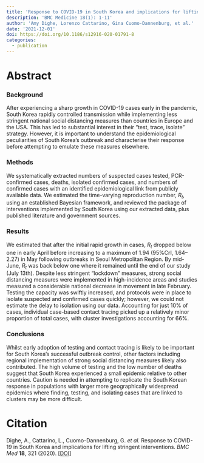```yaml
---
title: 'Response to COVID-19 in South Korea and implications for lifting stringent interventions'
description: 'BMC Medicine 18(1): 1-11'
author: 'Amy Dighe, Lorenzo Cattarino, Gina Cuomo-Dannenburg, et al.'
date: '2021-12-01'
doi: https://doi.org/10.1186/s12916-020-01791-8
categories: 
  - publication
---
```


# Abstract

### Background

After experiencing a sharp growth in COVID-19 cases early in the pandemic, South Korea rapidly controlled transmission while implementing less stringent national social distancing measures than countries in Europe and the USA. This has led to substantial interest in their "test, trace, isolate" strategy. However, it is important to understand the epidemiological peculiarities of South Korea's outbreak and characterise their response before attempting to emulate these measures elsewhere.

### Methods

We systematically extracted numbers of suspected cases tested, PCR-confirmed cases, deaths, isolated confirmed cases, and numbers of confirmed cases with an identified epidemiological link from publicly available data. We estimated the time-varying reproduction number, *R~t~*, using an established Bayesian framework, and reviewed the package of interventions implemented by South Korea using our extracted data, plus published literature and government sources.

### Results

We estimated that after the initial rapid growth in cases, *R~t~* dropped below one in early April before increasing to a maximum of 1.94 (95%CrI, 1.64--2.27) in May following outbreaks in Seoul Metropolitan Region. By mid-June, *R~t~* was back below one where it remained until the end of our study (July 13th). Despite less stringent "lockdown" measures, strong social distancing measures were implemented in high-incidence areas and studies measured a considerable national decrease in movement in late February. Testing the capacity was swiftly increased, and protocols were in place to isolate suspected and confirmed cases quickly; however, we could not estimate the delay to isolation using our data. Accounting for just 10% of cases, individual case-based contact tracing picked up a relatively minor proportion of total cases, with cluster investigations accounting for 66%.

### Conclusions

Whilst early adoption of testing and contact tracing is likely to be important for South Korea's successful outbreak control, other factors including regional implementation of strong social distancing measures likely also contributed. The high volume of testing and the low number of deaths suggest that South Korea experienced a small epidemic relative to other countries. Caution is needed in attempting to replicate the South Korean response in populations with larger more geographically widespread epidemics where finding, testing, and isolating cases that are linked to clusters may be more difficult.

# Citation

Dighe, A., Cattarino, L., Cuomo-Dannenburg, G. *et al.* Response to COVID-19 in South Korea and implications for lifting stringent interventions. *BMC Med* **18**, 321 (2020). [\[DOI\]](https://doi.org/10.1186/s12916-020-01791-8)
